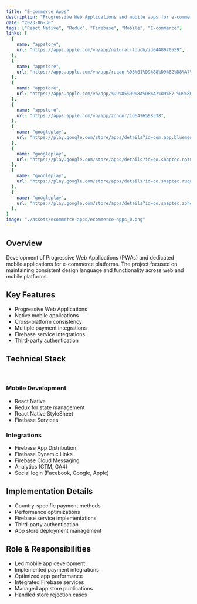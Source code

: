 ```yaml
---
title: "E-commerce Apps"
description: "Progressive Web Applications and mobile apps for e-commerce platforms"
date: "2023-06-30"
tags: ["React Native", "Redux", "Firebase", "Mobile", "E-commerce"]
links: [
  {
    name: "appstore",
    url: "https://apps.apple.com/vn/app/natural-touch/id6448970559",
  },
  {
    name: "appstore",
    url: "https://apps.apple.com/vn/app/ruqan-%D8%B1%D9%88%D9%82%D8%A7%D9%86/id6739335346",
  },
  {
    name: "appstore",
    url: "https://apps.apple.com/vn/app/%D9%85%D9%8A%D8%A7%D9%87-%D9%86%D9%88%DA%A4%D8%A7-nova-water/id1504295078",
  },
  {
    name: "appstore",
    url: "https://apps.apple.com/vn/app/zohoor/id6476598338",
  },
  {
    name: "googleplay",
    url: "https://play.google.com/store/apps/details?id=com.app.bluemena",
  },
  {
    name: "googleplay",
    url: "https://play.google.com/store/apps/details?id=co.snaptec.naturaltouch",
  },
  {
    name: "googleplay",
    url: "https://play.google.com/store/apps/details?id=co.snaptec.ruqan.prod",
  },
  {
    name: "googleplay",
    url: "https://play.google.com/store/apps/details?id=co.snaptec.zohoor",
  },
]
image: "./assets/ecommerce-apps/ecommerce-apps_0.png"
---
```


## Overview

Development of Progressive Web Applications (PWAs) and dedicated mobile applications for e-commerce platforms. The project focused on maintaining consistent design language and functionality across web and mobile platforms.

## Key Features

- Progressive Web Applications
- Native mobile applications
- Cross-platform consistency
- Multiple payment integrations
- Firebase service integrations
- Third-party authentication

## Technical Stack

<br />

### Mobile Development
- React Native
- Redux for state management
- React Native StyleSheet
- Firebase Services

### Integrations
- Firebase App Distribution
- Firebase Dynamic Links
- Firebase Cloud Messaging
- Analytics (GTM, GA4)
- Social login (Facebook, Google, Apple)

## Implementation Details

- Country-specific payment methods
- Performance optimizations
- Firebase service implementations
- Third-party authentication
- App store deployment management

## Role & Responsibilities

- Led mobile app development
- Implemented payment integrations
- Optimized app performance
- Integrated Firebase services
- Managed app store publications
- Handled store rejection cases 